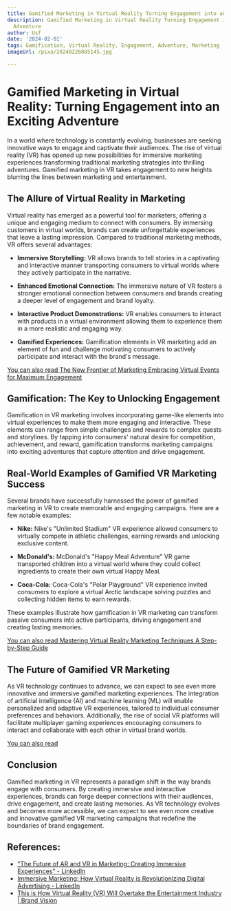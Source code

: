 ```yaml
---
title: Gamified Marketing in Virtual Reality Turning Engagement into an Exciting Adventure
description: Gamified Marketing in Virtual Reality Turning Engagement into an Exciting
  Adventure
author: Usf
date: '2024-02-01'
tags: Gamification, Virtual Reality, Engagement, Adventure, Marketing
imageUrl: /pixa/20240226085145.jpg

---
```

# Gamified Marketing in Virtual Reality: Turning Engagement into an Exciting Adventure

In  a world where  technology is constantly evolving, businesses are seeking  innovative ways  to  engage and captivate their audiences. The rise of virtual reality (VR) has opened up new possibilities for immersive marketing experiences transforming  traditional marketing strategies into thrilling adventures. Gamified marketing in VR takes engagement to new heights  blurring the lines between marketing and entertainment.

## The Allure of Virtual Reality in Marketing

Virtual reality  has  emerged as a powerful tool for marketers, offering a unique and engaging medium to connect with consumers. By immersing customers in virtual worlds, brands can create unforgettable  experiences that leave a lasting  impression. Compared to traditional marketing methods,  VR offers several advantages:

- **Immersive Storytelling:** VR  allows brands to tell stories in a captivating and  interactive manner transporting consumers to virtual  worlds where they actively participate in the  narrative.

- **Enhanced Emotional  Connection:**  The immersive nature of VR  fosters a stronger emotional connection between consumers and brands creating a deeper level of engagement and brand loyalty.

- **Interactive Product Demonstrations:** VR enables consumers to interact with products in a  virtual environment allowing them to  experience them in a more realistic  and engaging way.

-  **Gamified Experiences:** Gamification elements  in VR marketing add an element of fun and challenge motivating consumers to actively participate and interact with the brand's message.

[You can also read The New Frontier of Marketing Embracing Virtual Events for Maximum Engagement](The%20New%20Frontier%20of%20Marketing%20Embracing%20Virtual%20Events%20for%20Maximum%20Engagement)


## Gamification: The Key to Unlocking Engagement

Gamification in VR marketing involves incorporating game-like elements into virtual experiences to make them more engaging and interactive. These elements can range from  simple challenges and rewards to complex quests and storylines. By  tapping into consumers' natural desire for competition, achievement, and reward, gamification transforms marketing campaigns into exciting adventures that capture  attention and drive engagement.

## Real-World Examples of Gamified VR Marketing Success

Several brands have successfully harnessed the power of gamified marketing in VR to create memorable and engaging campaigns. Here are a  few notable examples:

- **Nike:** Nike's "Unlimited Stadium" VR experience allowed consumers to virtually compete in athletic challenges, earning rewards and unlocking exclusive  content.

- **McDonald's:** McDonald's "Happy Meal Adventure" VR game transported children into a virtual world  where they could collect ingredients to create their own virtual Happy Meal.

- **Coca-Cola:** Coca-Cola's "Polar Playground" VR  experience  invited consumers to explore a virtual Arctic  landscape solving puzzles and collecting  hidden items to earn rewards.

These  examples illustrate how gamification in VR marketing can transform passive consumers into active participants, driving engagement and creating lasting memories.

[You can also read Mastering Virtual Reality Marketing Techniques A  Step-by-Step Guide](Mastering%20Virtual%20Reality%20Marketing%20Techniques%20A%20Step-by-Step%20Guide)


## The Future  of Gamified  VR Marketing

As VR  technology continues to advance, we  can expect to see even more innovative and  immersive gamified marketing experiences. The integration of  artificial intelligence (AI) and machine learning (ML)  will enable personalized and  adaptive VR experiences, tailored to individual consumer preferences and  behaviors. Additionally, the rise of social VR platforms will  facilitate multiplayer gaming experiences encouraging consumers to interact and collaborate with each other in virtual brand worlds.

[You can also read ]()


## Conclusion

Gamified marketing in VR represents a paradigm shift in the way brands engage with consumers. By  creating  immersive and interactive experiences, brands can forge deeper connections with their  audiences, drive engagement, and create lasting memories. As VR  technology evolves and becomes more  accessible, we  can expect to see even  more  creative and  innovative gamified VR  marketing campaigns that redefine the boundaries of brand engagement.

## References:
- ["The Future of AR and VR in Marketing: Creating Immersive Experiences" - LinkedIn](https://www.linkedin.com/pulse/future-ar-vr-marketing-creating-immersive-experiences-jalal-umer-ius9e?trk=article-ssr-frontend-pulse_more-articles_related-content-card)
- [Immersive Marketing: How Virtual Reality is Revolutionizing Digital Advertising - LinkedIn](https://www.linkedin.com/pulse/immersive-marketing-how-virtual-reality-digital-arunachalam)
- [This is How Virtual Reality (VR) Will Overtake the Entertainment Industry | Brand Vision](https://www.brandvm.com/post/virtual-reality-entertainment)
